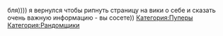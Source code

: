 бля)))) я вернулся чтобы рипнуть страницу на вики о себе и сказать очень важную информацию - вы сосете)){{DISPLAYTITLE:octagoncoil}}
[[Категория:Пуперы]]
[[Категория:Рандомщики]]